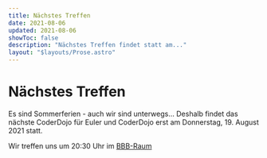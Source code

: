 ```yaml
---
title: Nächstes Treffen
date: 2021-08-06
updated: 2021-08-06
showToc: false
description: "Nächstes Treffen findet statt am..."
layout: "$layouts/Prose.astro"
---
```


# Nächstes Treffen

Es sind Sommerferien - auch wir sind unterwegs... Deshalb findet das nächste CoderDojo für Euler und CoderDojo erst am
Donnerstag, 19. August 2021 statt.

Wir treffen uns um 20:30 Uhr im [BBB-Raum](https://bbb.cyber4edu.org/b/der-0rc-8x7-4re>)

